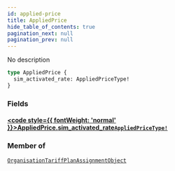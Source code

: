 ```yaml
---
id: applied-price
title: AppliedPrice
hide_table_of_contents: true
pagination_next: null
pagination_prev: null
---
```








No description

```graphql
type AppliedPrice {
  sim_activated_rate: AppliedPriceType!
}
```


### Fields

#### [<code style={{ fontWeight: 'normal' }}>AppliedPrice.<b>sim_activated_rate</b></code>](#)<Bullet />[`AppliedPriceType!`](/graphql/objects/applied-price-type) <Badge class="secondary" text="non-null"/> <Badge class="secondary" text="object"/>
> 
> 



### Member of

[`OrganisationTariffPlanAssignmentObject`](/graphql/objects/organisation-tariff-plan-assignment-object)  <Badge className="secondary" text="object"/>



